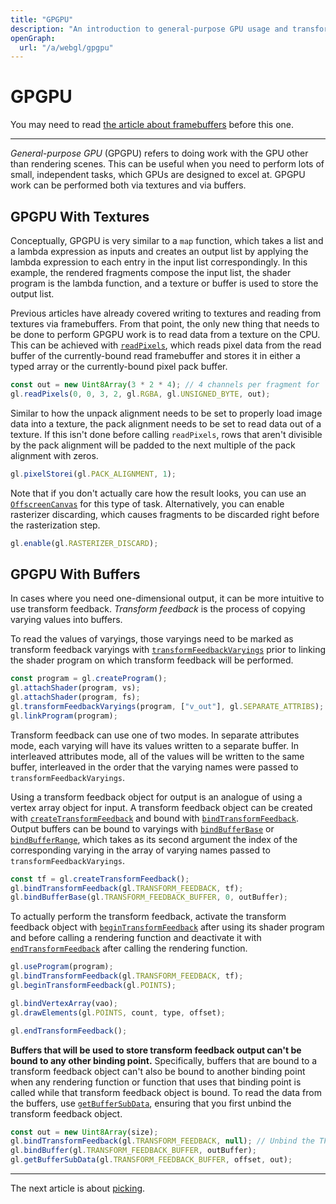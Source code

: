 ```yaml
---
title: "GPGPU"
description: "An introduction to general-purpose GPU usage and transform feedback in OpenGL."
openGraph:
  url: "/a/webgl/gpgpu"
---
```


# GPGPU

You may need to read [the article about framebuffers](/a/webgl/framebuffers) before this one.

---

_General-purpose GPU_ (GPGPU) refers to doing work with the GPU other than rendering scenes. This can be useful when you need to perform lots of small, independent tasks, which GPUs are designed to excel at. GPGPU work can be performed both via textures and via buffers.

## GPGPU With Textures

Conceptually, GPGPU is very similar to a `map` function, which takes a list and a lambda expression as inputs and creates an output list by applying the lambda expression to each entry in the input list correspondingly. In this example, the rendered fragments compose the input list, the shader program is the lambda function, and a texture or buffer is used to store the output list.

Previous articles have already covered writing to textures and reading from textures via framebuffers. From that point, the only new thing that needs to be done to perform GPGPU work is to read data from a texture on the CPU. This can be achieved with [`readPixels`](https://developer.mozilla.org/en-US/docs/Web/API/WebGLRenderingContext/readPixels), which reads pixel data from the read buffer of the currently-bound read framebuffer and stores it in either a typed array or the currently-bound pixel pack buffer.

```js
const out = new Uint8Array(3 * 2 * 4); // 4 channels per fragment for `RGBA`.
gl.readPixels(0, 0, 3, 2, gl.RGBA, gl.UNSIGNED_BYTE, out);
```

Similar to how the unpack alignment needs to be set to properly load image data into a texture, the pack alignment needs to be set to read data out of a texture. If this isn't done before calling `readPixels`, rows that aren't divisible by the pack alignment will be padded to the next multiple of the pack alignment with zeros.

```js
gl.pixelStorei(gl.PACK_ALIGNMENT, 1);
```

Note that if you don't actually care how the result looks, you can use an [`OffscreenCanvas`](https://developer.mozilla.org/en-US/docs/Web/API/OffscreenCanvas) for this type of task. Alternatively, you can enable rasterizer discarding, which causes fragments to be discarded right before the rasterization step.

```js
gl.enable(gl.RASTERIZER_DISCARD);
```

## GPGPU With Buffers

In cases where you need one-dimensional output, it can be more intuitive to use transform feedback. _Transform feedback_ is the process of copying varying values into buffers.

To read the values of varyings, those varyings need to be marked as transform feedback varyings with [`transformFeedbackVaryings`](https://developer.mozilla.org/en-US/docs/Web/API/WebGL2RenderingContext/transformFeedbackVaryings) prior to linking the shader program on which transform feedback will be performed.

```js
const program = gl.createProgram();
gl.attachShader(program, vs);
gl.attachShader(program, fs);
gl.transformFeedbackVaryings(program, ["v_out"], gl.SEPARATE_ATTRIBS);
gl.linkProgram(program);
```

Transform feedback can use one of two modes. In separate attributes mode, each varying will have its values written to a separate buffer. In interleaved attributes mode, all of the values will be written to the same buffer, interleaved in the order that the varying names were passed to `transformFeedbackVaryings`.

Using a transform feedback object for output is an analogue of using a vertex array object for input. A transform feedback object can be created with [`createTransformFeedback`](https://developer.mozilla.org/en-US/docs/Web/API/WebGL2RenderingContext/createTransformFeedback) and bound with [`bindTransformFeedback`](https://developer.mozilla.org/en-US/docs/Web/API/WebGL2RenderingContext/bindTransformFeedback). Output buffers can be bound to varyings with [`bindBufferBase`](https://developer.mozilla.org/en-US/docs/Web/API/WebGL2RenderingContext/bindBufferBase) or [`bindBufferRange`](https://developer.mozilla.org/en-US/docs/Web/API/WebGL2RenderingContext/bindBufferRange), which takes as its second argument the index of the corresponding varying in the array of varying names passed to `transformFeedbackVaryings`.

```js
const tf = gl.createTransformFeedback();
gl.bindTransformFeedback(gl.TRANSFORM_FEEDBACK, tf);
gl.bindBufferBase(gl.TRANSFORM_FEEDBACK_BUFFER, 0, outBuffer);
```

To actually perform the transform feedback, activate the transform feedback object with [`beginTransformFeedback`](https://developer.mozilla.org/en-US/docs/Web/API/WebGL2RenderingContext/beginTransformFeedback) after using its shader program and before calling a rendering function and deactivate it with [`endTransformFeedback`](https://developer.mozilla.org/en-US/docs/Web/API/WebGL2RenderingContext/endTransformFeedback) after calling the rendering function.

```js
gl.useProgram(program);
gl.bindTransformFeedback(gl.TRANSFORM_FEEDBACK, tf);
gl.beginTransformFeedback(gl.POINTS);

gl.bindVertexArray(vao);
gl.drawElements(gl.POINTS, count, type, offset);

gl.endTransformFeedback();
```

**Buffers that will be used to store transform feedback output can't be bound to any other binding point.** Specifically, buffers that are bound to a transform feedback object can't also be bound to another binding point when any rendering function or function that uses that binding point is called while that transform feedback object is bound. To read the data from the buffers, use [`getBufferSubData`](https://developer.mozilla.org/en-US/docs/Web/API/WebGL2RenderingContext/getBufferSubData), ensuring that you first unbind the transform feedback object.

```js
const out = new Uint8Array(size);
gl.bindTransformFeedback(gl.TRANSFORM_FEEDBACK, null); // Unbind the TFO.
gl.bindBuffer(gl.TRANSFORM_FEEDBACK_BUFFER, outBuffer);
gl.getBufferSubData(gl.TRANSFORM_FEEDBACK_BUFFER, offset, out);
```

---

The next article is about [picking](/a/webgl/picking).
